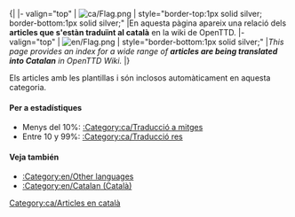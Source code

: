 <noinclude>{{en/-}}</noinclude>{| 
|- valign="top"
| [[File:ca/Flag.png]]
| style="border-top:1px solid silver; border-bottom:1px solid silver;" |En aquesta pàgina apareix una relació dels '''articles que s'estàn traduïnt al català''' en la wiki de OpenTTD.
|- valign="top"
| [[File:en/Flag.png]]
| style="border-bottom:1px solid silver;" |''This page provides an index for a wide range of '''articles are being translated into Catalan''' in OpenTTD Wiki.''
|}


Els articles amb les plantillas {{en/S|ca/Traducció}} i {{en/S|ca/Pendent de traducció}} són inclosos automàticament en aquesta categoria.

====Per a estadístiques====
*Menys del 10%: [[:Category:ca/Traducció a mitges]]
*Entre 10 y 99%: [[:Category:ca/Traducció res]]

====Veja también====
*[[:Category:en/Other languages]]
*[[:Category:en/Catalan (Català)]]

[[Category:ca/Articles en català]]
